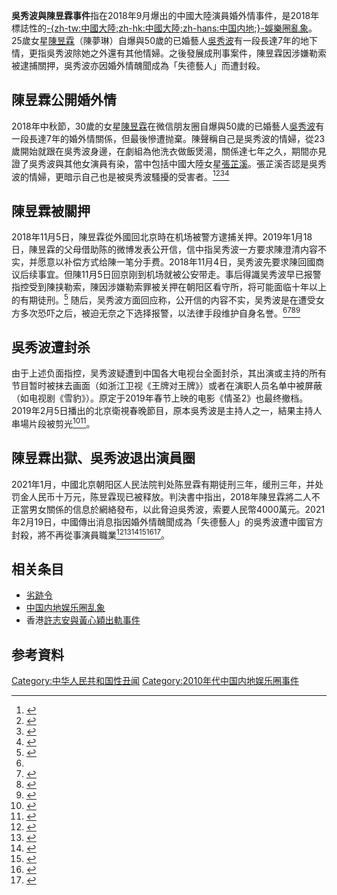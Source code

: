 {{Infobox event
|title=吳秀波與陳昱霖事件
|also_known_as=
|duration=
|partof= [[中国内地娱乐圈乱象|中国内地娱乐圈乱象]]
|cause= 
|outcome= 吳秀波遭封杀，后退出演員圈；<br>陳昱霖被关押，现已出狱。
|place = {{PRC}}
|date=
|notes= 
}}
'''吳秀波與陳昱霖事件'''指在2018年9月爆出的中國大陸演員婚外情事件，是2018年標誌性的[[中国内地娱乐圈乱象|-{zh-tw:中國大陸;zh-hk:中國大陸;zh-hans:中国内地;}-娛樂圈亂象]]。25歲女星[[陳昱霖|陳昱霖]]（陳夢琳）自爆與50歲的已婚藝人[[吳秀波|吳秀波]]有一段長達7年的地下情，更指吳秀波除她之外還有其他情婦。之後發展成刑事案件，陳昱霖因涉嫌勒索被逮捕關押，吳秀波亦因婚外情醜聞成為「失德藝人」而遭封殺。

==陳昱霖公開婚外情==
2018年中秋節，30歲的女星[[陳昱霖|陳昱霖]]在微信朋友圈自爆與50歲的已婚藝人[[吳秀波|吳秀波]]有一段長達7年的婚外情關係，但最後慘遭抛棄。陳聲稱自己是吳秀波的情婦，從23歲開始就跟在吳秀波身邊，在劇組為他洗衣做飯煲湯，關係達七年之久，期間亦見證了吳秀波與其他女演員有染，當中包括中國大陸女星[[張芷溪|張芷溪]]。張芷溪否認是吳秀波的情婦，更暗示自己也是被吳秀波騷擾的受害者。<ref name=":1">{{cite news |title=吳秀波被爆設局令「小三」入獄　陳昱霖父母微博訴苦：所托非人！ |date=2019-01-19 |work=香港01 |author=董欣琪 |url=https://www.hk01.com/%E5%8D%B3%E6%99%82%E5%A8%9B%E6%A8%82/284962/%E5%90%B3%E7%A7%80%E6%B3%A2%E8%A2%AB%E7%88%86%E8%A8%AD%E5%B1%80%E4%BB%A4-%E5%B0%8F%E4%B8%89-%E5%85%A5%E7%8D%84-%E9%99%B3%E6%98%B1%E9%9C%96%E7%88%B6%E6%AF%8D%E5%BE%AE%E5%8D%9A%E8%A8%B4%E8%8B%A6-%E6%89%80%E6%89%98%E9%9D%9E%E4%BA%BA |accessdate=2021-02-21 |archive-date=2019-02-07 |archive-url=https://web.archive.org/web/20190207072338/https://www.hk01.com/%E5%8D%B3%E6%99%82%E5%A8%9B%E6%A8%82/284962/%E5%90%B3%E7%A7%80%E6%B3%A2%E8%A2%AB%E7%88%86%E8%A8%AD%E5%B1%80%E4%BB%A4-%E5%B0%8F%E4%B8%89-%E5%85%A5%E7%8D%84-%E9%99%B3%E6%98%B1%E9%9C%96%E7%88%B6%E6%AF%8D%E5%BE%AE%E5%8D%9A%E8%A8%B4%E8%8B%A6-%E6%89%80%E6%89%98%E9%9D%9E%E4%BA%BA |dead-url=no }}</ref><ref>{{cite news |title=「司馬懿」爆多P搞不倫！「甄宓」火速澄清：別扯我謝謝 |date=2018-09-24 |work=三立新聞 |author= |url=https://www.setn.com/News.aspx?NewsID=433688 |accessdate=2021-02-26 |archive-date=2021-04-20 |archive-url=https://web.archive.org/web/20210420131008/https://www.setn.com/News.aspx?NewsID=433688 |dead-url=no }}</ref><ref>{{cite web|url=http://www.chinapress.com.my/20180925/%E9%81%AD%E4%B8%8D%E4%BC%A6%E6%81%8B%E5%89%8D%E5%A5%B3%E5%8F%8B%E7%88%86%E6%96%99-%E5%90%B4%E7%A7%80%E6%B3%A2%E5%8A%88%E8%85%BF5%E5%A5%B3/|title=遭不伦恋前女友爆料-吴秀波劈腿5女|publisher=中國報|author=|date=2018年9月25日|accessdate=2018-09-26|language=zh-MY|archive-url=https://web.archive.org/web/20180926170536/http://www.chinapress.com.my/20180925/%E9%81%AD%E4%B8%8D%E4%BC%A6%E6%81%8B%E5%89%8D%E5%A5%B3%E5%8F%8B%E7%88%86%E6%96%99-%E5%90%B4%E7%A7%80%E6%B3%A2%E5%8A%88%E8%85%BF5%E5%A5%B3/|archive-date=2018年9月26日|dead-url=no}}</ref><ref>{{cite web|url=http://orientaldaily.on.cc/cnt/entertainment/20180925/00282_001.html|title=吳秀波遭「情婦」踢爆背妻連環偷食|publisher=東方日報|author=|date=2018年9月25日|accessdate=2018-09-26|language=Zh-hans|archive-url=https://web.archive.org/web/20180925032422/http://orientaldaily.on.cc/cnt/entertainment/20180925/00282_001.html|archive-date=2018年9月25日|dead-url=no}}</ref>

==陳昱霖被關押==
2018年11月5日，陳昱霖從外國回北京時在机场被警方逮捕关押。2019年1月18日，陳昱霖的父母借助陈的微博发表公开信，信中指吴秀波一方要求陳澄清内容不实，并愿意以补偿方式给陳一笔分手费。2018年11月4日，吴秀波先要求陳回國商议后续事宜。但陳11月5日回京刚到机场就被公安带走。事后得識吴秀波早已报警指控受到陳挟勒索，陳因涉嫌勒索罪被关押在朝阳区看守所，将可能面临十年以上的有期徒刑。<ref>{{cite news |title=吳秀波狠送美艷情婦入獄 獄友曝32歲陳昱霖「被栓鐵鍊」慘況 |date=2020-11-24 |publisher=中時新聞網 |author=吳玫穎 |url=https://tw.news.yahoo.com/%E5%90%B3%E7%A7%80%E6%B3%A2%E7%8B%A0%E9%80%81%E7%BE%8E%E8%89%B7%E6%83%85%E5%A9%A6%E5%85%A5%E7%8D%84-%E7%8D%84%E5%8F%8B%E6%9B%9D32%E6%AD%B2%E9%99%B3%E6%98%B1%E9%9C%96-%E8%A2%AB%E6%A0%93%E9%90%B5%E9%8D%8A-%E6%85%98%E6%B3%81-121800290.html }}</ref> 随后，吴秀波方面回应称，公开信的内容不实，吴秀波是在遭受女方多次恐吓之后，被迫无奈之下选择报警，以法律手段维护自身名誉。<ref name=":1"/><ref>{{cite news |title=经纪人曝陈昱霖恐吓吴秀波好几年 忍无可忍才报警 |url=http://ent.sina.com.cn/s/m/2019-01-19/doc-ihqfskcn8646016.shtml |accessdate=2019-01-22 |work=新浪 |date=2019-01-19 |archive-url=https://web.archive.org/web/20190123170244/http://ent.sina.com.cn/s/m/2019-01-19/doc-ihqfskcn8646016.shtml |archive-date=2019-01-23 |dead-url=no }}</ref><ref name=C>{{cite news |title=陈昱霖母亲公开多次向吴秀波求情短信 |url=http://www.bjnews.com.cn/ent/2019/01/19/541161.html |accessdate=2019-01-22 |work=新京报 |date=2019-01-19 |archive-url=https://web.archive.org/web/20190123185356/http://www.bjnews.com.cn/ent/2019/01/19/541161.html |archive-date=2019-01-23 |dead-url=no }}</ref><ref name=B>{{cite news |title=設局拘捕「小三」？吳秀波深夜發聲明反擊 |date=2019-01-19 |work=東網 |url=https://hk.on.cc/hk/bkn/cnt/entertainment/20190119/bkn-20190119053051134-0119_00862_001.html |access-date=2019-02-06 |archive-url=https://web.archive.org/web/20190207015727/https://hk.on.cc/hk/bkn/cnt/entertainment/20190119/bkn-20190119053051134-0119_00862_001.html |archive-date=2019-02-07 |dead-url=no }}</ref>

==吳秀波遭封杀==
由于上述负面指控，吴秀波疑遭到中国各大电视台全面封杀，其出演或主持的所有节目暂时被抹去画面（如浙江卫视《王牌对王牌》）或者在演职人员名单中被屏蔽（如电视剧《雪豹》）。原定于2019年春节上映的电影《情圣2》也最终撤档。2019年2月5日播出的北京衛視春晚節目，原本吳秀波是主持人之一，結果主持人串場片段被剪光<ref>{{cite news |title=吳秀波春晚被消失　網友抓包群演複製貼上 |date=2019-02-06 |work=蘋果日報 |url=https://tw.appledaily.com/new/realtime/20190206/1513496/ }}</ref><ref>{{cite news |title=全面封殺再進一步 吳秀波綜藝被P走 |date=2019-02-03 |work=蘋果日報 |url=https://hk.appledaily.com/entertainment/20190203/FEI5DEZHCKRLWD4FXU5ADKF4XY/ |accessdate=2021-03-02 |archive-date=2021-06-21 |archive-url=https://web.archive.org/web/20210621163445/https://hk.appledaily.com/entertainment/20190203/FEI5DEZHCKRLWD4FXU5ADKF4XY/ |dead-url=no }}</ref>。

==陳昱霖出獄、吳秀波退出演員圈==
2021年1月，中國北京朝阳区人民法院判处陈昱霖有期徒刑三年，缓刑三年，并处罚金人民币十万元，陈昱霖现已被释放。判決書中指出，2018年陳昱霖將二人不正當男女關係的信息於網絡發布，以此脅迫吳秀波，索要人民幣4000萬元。2021年2月19日，中國傳出消息指因婚外情醜聞成為「失德藝人」的吳秀波遭中國官方封殺，將不再從事演員職業<ref>{{cite news |title=吳秀波退出演員圈　小三否認被操縱去摧毀男方事業 |date=2021-02-20 |work=東方日報 |url=https://hk.on.cc/hk/bkn/cnt/entertainment/20210220/bkn-20210220124047819-0220_00862_001.html |accessdate=2021-03-02 |archive-date=2021-06-16 |archive-url=https://web.archive.org/web/20210616105953/https://hk.on.cc/hk/bkn/cnt/entertainment/20210220/bkn-20210220124047819-0220_00862_001.html |dead-url=no }}</ref><ref>{{cite news |author=张晶 |editor=韩冲 |title=吴秀波被敲诈案宣判：女方被判三年有期徒刑缓刑三年，目前已离开看守所 |url=https://ent.163.com/21/0218/19/G353EPU200038FO9.html |accessdate=2021-02-18 |work=网易娱乐 |publisher=网易 |date=2021-02-18 |archive-date=2021-02-18 |archive-url=https://web.archive.org/web/20210218133557/https://ent.163.com/21/0218/19/G353EPU200038FO9.html |dead-url=no }}</ref><ref>{{cite news |title=吳秀波出軌人設崩塌 傳復出無望「不再當演員了」 |date=2021-02-20 |work=世界新聞網 |url=https://www.worldjournal.com/wj/story/121233/5263549 |accessdate=2021-02-21 |archive-date=2021-04-21 |archive-url=https://web.archive.org/web/20210421231548/https://www.worldjournal.com/wj/story/121233/5263549 |dead-url=no }}</ref><ref>{{cite news |title=吳秀波情婦陳昱霖疑刑滿出獄 消失2年終於再現新動態 |date=2021-02-17 |work=蘋果日報 |url=https://hk.appledaily.com/entertainment/20210217/4CJIT4NLVJFFPGXQS5MG4CL45I/ |accessdate=2021-02-21 |archive-date=2021-06-23 |archive-url=https://web.archive.org/web/20210623102121/https://hk.appledaily.com/entertainment/20210217/4CJIT4NLVJFFPGXQS5MG4CL45I/ |dead-url=yes }}</ref><ref>{{cite news |title=判決書出爐重要真相曝光　吳秀波唔再做演員 |date=2021-02-19 |work=東方日報 |url=https://hk.on.cc/hk/bkn/cnt/entertainment/20210219/bkn-20210219111912531-0219_00862_001.html }}</ref><ref>{{cite news |title=陈昱霖律师：吴秀波谅解书并非量刑主要原因 |date=2021-02-20 |work=新浪娛樂 |url=https://ent.sina.com.cn/s/m/2021-02-20/doc-ikftssap7613039.shtml |accessdate=2021-03-28 |archive-date=2021-02-20 |archive-url=https://web.archive.org/web/20210220105253/https://ent.sina.com.cn/s/m/2021-02-20/doc-ikftssap7613039.shtml |dead-url=no }}</ref>。

==相关条目==
*[[劣跡令|劣跡令]]
*[[中国内地娱乐圈乱象|中国内地娱乐圈乱象]]
*香港[[許志安與黃心穎出軌事件|許志安與黃心穎出軌事件]]

==参考資料==	
{{Reflist|2}}

[[Category:中华人民共和国性丑闻|Category:中华人民共和国性丑闻]]
[[Category:2010年代中国内地娱乐圈事件|Category:2010年代中国内地娱乐圈事件]]